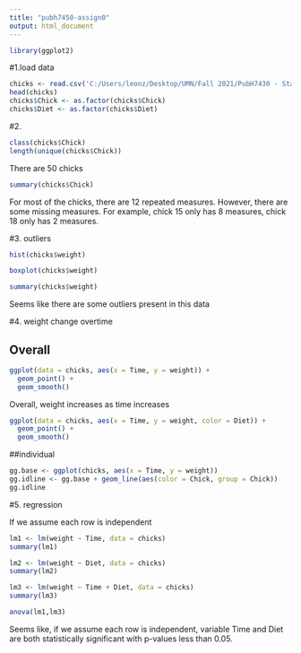 ---
title: "pubh7450-assign0"
output: html_document
---

```{r}
library(ggplot2)
```

#1.load data
```{r}
chicks <- read.csv('C:/Users/leonz/Desktop/UMN/Fall 2021/PubH7430 - Statistical methods for correlated data/Assignment/Assignment 0/chicks.csv')
head(chicks)
chicks$Chick <- as.factor(chicks$Chick)
chicks$Diet <- as.factor(chicks$Diet)
```






#2. 
```{r}
class(chicks$Chick)
length(unique(chicks$Chick))
```

There are 50 chicks 


```{r}
summary(chicks$Chick)
```



For most of the chicks, there are 12 repeated measures. However, there are some missing measures. For example, chick 15 only has 8 measures, chick 18 only has 2 measures. 





#3. outliers
```{r}
hist(chicks$weight)
```

```{r}
boxplot(chicks$weight)
```

```{r}
summary(chicks$weight)
```

Seems like there are some outliers present in this data 


#4. weight change overtime 

## Overall
```{r}
ggplot(data = chicks, aes(x = Time, y = weight)) + 
  geom_point() + 
  geom_smooth()
```
Overall, weight increases as time increases

```{r}

ggplot(data = chicks, aes(x = Time, y = weight, color = Diet)) + 
  geom_point() + 
  geom_smooth()
```
##individual

```{r}
gg.base <- ggplot(chicks, aes(x = Time, y = weight)) 
gg.idline <- gg.base + geom_line(aes(color = Chick, group = Chick))
gg.idline

```



#5. regression 



If we assume each row is independent

```{r}
lm1 <- lm(weight ~ Time, data = chicks)
summary(lm1)
```


```{r}
lm2 <- lm(weight ~ Diet, data = chicks)
summary(lm2)
```

```{r}
lm3 <- lm(weight ~ Time + Diet, data = chicks)
summary(lm3)
```


```{r}
anova(lm1,lm3)
```

Seems like, if we assume each row is independent, variable Time and Diet are both statistically significant with p-values less than 0.05. 











